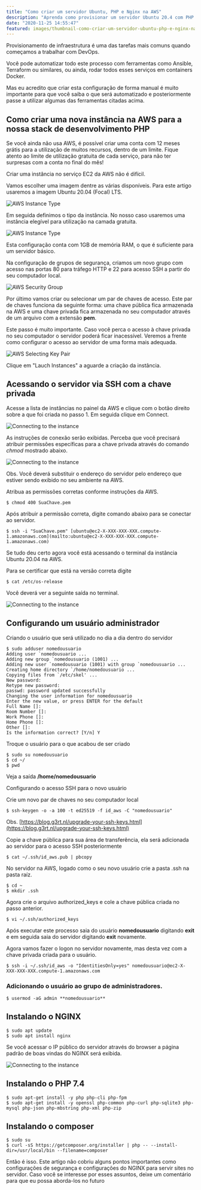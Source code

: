 ```yaml
---
title: "Como criar um servidor Ubuntu, PHP e Nginx na AWS"
description: "Aprenda como provisionar um servidor Ubuntu 20.4 com PHP 7.4 e NGINX na AWS nesse tutorial prático!"
date: "2020-11-25 14:55:47"
featured: images/thumbnail-como-criar-um-servidor-ubuntu-php-e-nginx-na-aws.png
---
```


Provisionamento de infraestrutura é uma das tarefas mais comuns quando começamos a trabalhar com DevOps.

Você pode automatizar todo este processo com ferramentas como Ansible, Terraform ou similares, ou ainda, rodar todos esses serviços em containers Docker.

Mas eu acredito que criar esta configuração de forma manual é muito importante para que você saiba o que será automatizado e posteriormente passe a utilizar algumas das ferramentas citadas acima.

## Como criar uma nova instância na AWS para a nossa stack de desenvolvimento PHP

Se você ainda não usa AWS, é possível criar uma conta com 12 meses grátis para a utilização de muitos recursos, dentro de um limite. Fique atento ao limite de utilização gratuita de cada serviço, para não ter surpresas com a conta no final do mês!

Criar uma instância no serviço EC2 da AWS não é difícil.

Vamos escolher uma imagem dentre as várias disponíveis. Para este artigo usaremos a imagem Ubuntu 20.04 (Focal) LTS.

![AWS Instance Type](images/0-como-criar-um-servidor-ubuntu-php-e-nginx-na-aws-ubuntu-20.04.png)


Em seguida definimos o tipo da instância. No nosso caso usaremos uma instância elegível para utilização na camada gratuita.

![AWS Instance Type](images/1-como-criar-um-servidor-ubuntu-php-e-nginx-na-aws-aws-instance-type.png)

Esta configuração conta com 1GB de memória RAM, o que é suficiente para um servidor básico.

Na configuração de grupos de segurança, criamos um novo grupo com acesso nas portas 80 para tráfego HTTP e 22 para acesso SSH a partir do seu computador local.

![AWS Security Group](images/2-como-criar-um-servidor-ubuntu-php-e-nginx-na-aws-setting-security-group.png)

Por último vamos criar ou selecionar um par de chaves de acesso. Este par de chaves funciona da seguinte forma: uma chave pública fica armazenada na AWS e uma chave privada fica armazenada no seu computador através de um arquivo com a extensão **pem**.

Este passo é muito importante. Caso você perca o acesso à chave privada no seu computador o servidor poderá ficar inacessível. Veremos a frente como configurar o acesso ao servidor de uma forma mais adequada.

![AWS Selecting Key Pair](images/4-como-criar-um-servidor-ubuntu-php-e-nginx-na-aws-selecting-key-pair.png)

Clique em "Lauch Instances" a aguarde a criação da instância.

## Acessando o servidor via SSH com a chave privada

Acesse a lista de instâncias no painel da AWS e clique com o botão direito sobre a que foi criada no passo 1. Em seguida clique em Connect.

![Connecting to the instance](images/5-como-criar-um-servidor-ubuntu-php-e-nginx-na-aws-connect-to-instance.png)

As instruções de conexão serão exibidas. Perceba que você precisará atribuir permissões específicas para a chave privada através do comando _chmod_ mostrado abaixo.

![Connecting to the instance](images/6-como-criar-um-servidor-ubuntu-php-e-nginx-na-aws-connect-to-instance.png)

Obs. Você deverá substituir o endereço do servidor pelo endereço que estiver sendo exibido no seu ambiente na AWS.

Atribua as permissões corretas conforme instruções da AWS.

```shell
$ chmod 400 SuaChave.pem
```

Após atribuir a permissão correta, digite comando abaixo para se conectar ao servidor.

```shell
$ ssh -i "SuaChave.pem" [ubuntu@ec2-X-XXX-XXX-XXX.compute-1.amazonaws.com](mailto:ubuntu@ec2-X-XXX-XXX-XXX.compute-1.amazonaws.com)
```

Se tudo deu certo agora você está acessando o terminal da instância Ubuntu 20.04 na AWS.

Para se certificar que está na versão correta digite

```shell
$ cat /etc/os-release
```

Você deverá ver a seguinte saída no terminal.

![Connecting to the instance](images/7-como-criar-um-servidor-ubuntu-php-e-nginx-na-aws-cat-release-output.png)

## Configurando um usuário administrador

Criando o usuário que será utilizado no dia a dia dentro do servidor

```shell{1-1}
$ sudo adduser nomedousuario
Adding user `nomedousuario ...
Adding new group `nomedousuario (1001) ...
Adding new user `nomedousuario (1001) with group `nomedousuario ...
Creating home directory `/home/nomedousuario ...
Copying files from `/etc/skel' ...
New password:
Retype new password:
passwd: password updated successfully
Changing the user information for nomedousuario
Enter the new value, or press ENTER for the default
Full Name []:
Room Number []:
Work Phone []:
Home Phone []:
Other []:
Is the information correct? [Y/n] Y
```

Troque o usuário para o que acabou de ser criado

```shell
$ sudo su nomedousuario
$ cd ~/
$ pwd
```

Veja a saída **/home/nomedousuario**

Configurando o acesso SSH para o novo usuário

Crie um novo par de chaves no seu computador local

```shell
$ ssh-keygen -o -a 100 -t ed25519 -f id_aws -C "nomedousuario"
```

Obs. [https://blog.g3rt.nl/upgrade-your-ssh-keys.html](https://blog.g3rt.nl/upgrade-your-ssh-keys.html)

Copie a chave pública para sua área de transferência, ela será adicionada ao servidor para o acesso SSH posteriormente

```shell
$ cat ~/.ssh/id_aws.pub | pbcopy
```

No servidor na AWS, logado como o seu novo usuário crie a pasta .ssh na pasta raíz.

```shell
$ cd ~
$ mkdir .ssh
```

Agora crie o arquivo authorized_keys e cole a chave pública criada no passo anterior.

```shell
$ vi ~/.ssh/authorized_keys
```

Após executar este processo saia do usuário **nomedousuario** digitando **exit** e em seguida saia do servidor digitando **exit** novamente.

Agora vamos fazer o logon no servidor novamente, mas desta vez com a chave privada criada para o usuário.

```shell
$ ssh -i ~/.ssh/id_aws -o "IdentitiesOnly=yes" nomedousuario@ec2-X-XXX-XXX-XXX.compute-1.amazonaws.com
```

### Adicionando o usuário ao grupo de administradores.

```shell
$ usermod -aG admin **nomedousuario**
```

## Instalando o NGINX

```shell
$ sudo apt update
$ sudo apt install nginx
```

Se você acessar o IP público do servidor através do browser a página padrão de boas vindas do NGINX será exibida.

![Connecting to the instance](images/8-como-criar-um-servidor-ubuntu-php-e-nginx-na-aws-welcome-to-nginx.png)

## Instalando o PHP 7.4

```shell
$ sudo apt-get install -y php php-cli php-fpm
$ sudo apt-get install -y openssl php-common php-curl php-sqlite3 php-mysql php-json php-mbstring php-xml php-zip
```

## Instalando o composer

```shell
$ sudo su
$ curl -sS https://getcomposer.org/installer | php -- --install-dir=/usr/local/bin --filename=composer
```

Então é isso. Este artigo não cobriu alguns pontos importantes como configurações de segurança e configurações do NGINX para servir sites no servidor. Caso você se interesse por esses assuntos, deixe um comentário para que eu possa aborda-los no futuro